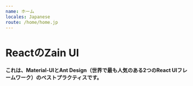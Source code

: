 ```yaml
---
name: ホーム
locales: Japanese
route: /home/home.jp
---
```


# ReactのZain UI

#### これは、Material-UIとAnt Design（世界で最も人気のある2つのReact UIフレームワーク）のベストプラクティスです。

<!-- 这是Material-UI和Ant Design（世界上最受欢迎的React UI框架）的最佳实践。 -->


